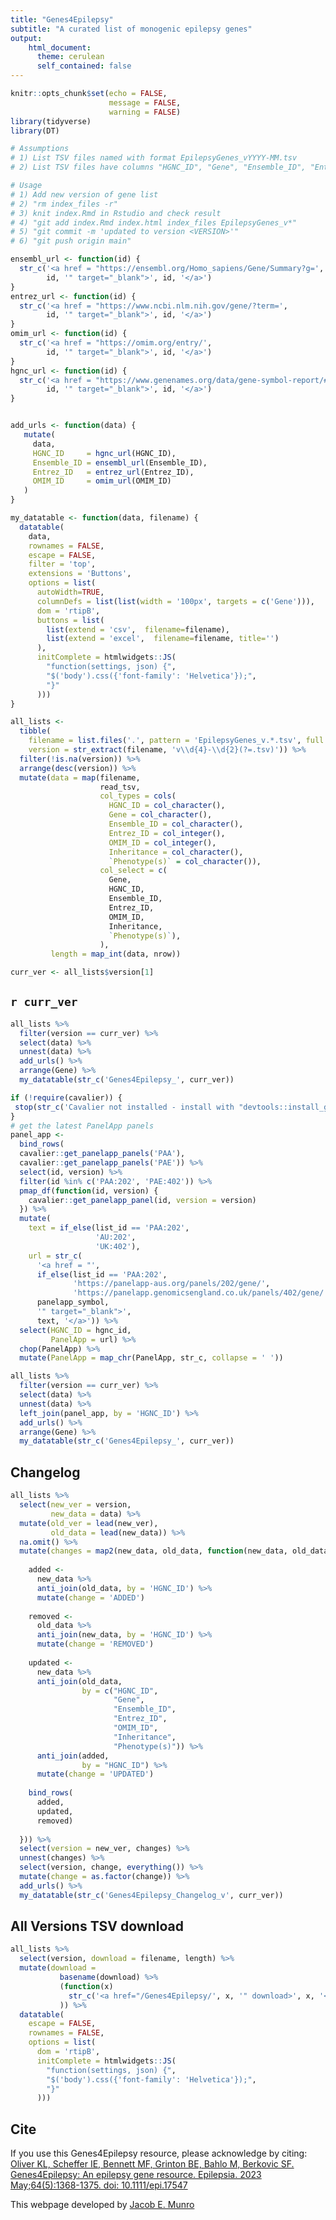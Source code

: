 ```yaml
---
title: "Genes4Epilepsy"
subtitle: "A curated list of monogenic epilepsy genes"
output: 
    html_document:
      theme: cerulean
      self_contained: false
---
```



```r
knitr::opts_chunk$set(echo = FALSE,
                      message = FALSE,
                      warning = FALSE)
library(tidyverse)
library(DT)
```

```r
# Assumptions
# 1) List TSV files named with format EpilepsyGenes_vYYYY-MM.tsv
# 2) List TSV files have columns "HGNC_ID", "Gene", "Ensemble_ID", "Entrez_ID", "OMIM_ID", "Inheritance", "Phenotype(s)"

# Usage
# 1) Add new version of gene list
# 2) "rm index_files -r"
# 3) knit index.Rmd in Rstudio and check result
# 4) "git add index.Rmd index.html index_files EpilepsyGenes_v*"
# 5) "git commit -m 'updated to version <VERSION>'"
# 6) "git push origin main"
```

```r

ensembl_url <- function(id) {
  str_c('<a href = "https://ensembl.org/Homo_sapiens/Gene/Summary?g=',
        id, '" target="_blank">', id, '</a>')
}
entrez_url <- function(id) {
  str_c('<a href = "https://www.ncbi.nlm.nih.gov/gene/?term=',
        id, '" target="_blank">', id, '</a>')
}
omim_url <- function(id) {
  str_c('<a href = "https://omim.org/entry/',
        id, '" target="_blank">', id, '</a>')
}
hgnc_url <- function(id) {
  str_c('<a href = "https://www.genenames.org/data/gene-symbol-report/#!/hgnc_id/',
        id, '" target="_blank">', id, '</a>')
}


add_urls <- function(data) {
   mutate(
     data,
     HGNC_ID     = hgnc_url(HGNC_ID),
     Ensemble_ID = ensembl_url(Ensemble_ID),
     Entrez_ID   = entrez_url(Entrez_ID),
     OMIM_ID     = omim_url(OMIM_ID)
   )
}

my_datatable <- function(data, filename) {
  datatable(
    data,
    rownames = FALSE,
    escape = FALSE,
    filter = 'top',
    extensions = 'Buttons',
    options = list(
      autoWidth=TRUE,
      columnDefs = list(list(width = '100px', targets = c('Gene'))),
      dom = 'rtipB',
      buttons = list(
        list(extend = 'csv',  filename=filename),
        list(extend = 'excel',  filename=filename, title='')
      ),
      initComplete = htmlwidgets::JS(
        "function(settings, json) {",
        "$('body').css({'font-family': 'Helvetica'});",
        "}"
      )))
}
```


```r
all_lists <-
  tibble(
    filename = list.files('.', pattern = 'EpilepsyGenes_v.*.tsv', full.names = T),
    version = str_extract(filename, 'v\\d{4}-\\d{2}(?=.tsv)')) %>% 
  filter(!is.na(version)) %>% 
  arrange(desc(version)) %>% 
  mutate(data = map(filename, 
                    read_tsv,
                    col_types = cols(
                      HGNC_ID = col_character(),
                      Gene = col_character(),
                      Ensemble_ID = col_character(),
                      Entrez_ID = col_integer(),
                      OMIM_ID = col_integer(),
                      Inheritance = col_character(),
                      `Phenotype(s)` = col_character()),
                    col_select = c(
                      Gene,
                      HGNC_ID,
                      Ensemble_ID,
                      Entrez_ID,
                      OMIM_ID,
                      Inheritance,
                      `Phenotype(s)`),
                    ),
         length = map_int(data, nrow))

curr_ver <- all_lists$version[1]
```
## `r curr_ver`

```r

all_lists %>% 
  filter(version == curr_ver) %>% 
  select(data) %>% 
  unnest(data) %>% 
  add_urls() %>% 
  arrange(Gene) %>% 
  my_datatable(str_c('Genes4Epilepsy_', curr_ver))

```


```r
if (!require(cavalier)) {
 stop(str_c('Cavalier not installed - install with "devtools::install_github(\'jemunro/cavalier@dev\')"'))
}
# get the latest PanelApp panels
panel_app <-
  bind_rows(
  cavalier::get_panelapp_panels('PAA'),
  cavalier::get_panelapp_panels('PAE')) %>% 
  select(id, version) %>% 
  filter(id %in% c('PAA:202', 'PAE:402')) %>% 
  pmap_df(function(id, version) {
    cavalier::get_panelapp_panel(id, version = version)
  }) %>% 
  mutate(
    text = if_else(list_id == 'PAA:202',
                   'AU:202',
                   'UK:402'),
    url = str_c(
      '<a href = "',
      if_else(list_id == 'PAA:202', 
              'https://panelapp-aus.org/panels/202/gene/',
              'https://panelapp.genomicsengland.co.uk/panels/402/gene/'),
      panelapp_symbol,
      '" target="_blank">',
      text, '</a>')) %>% 
  select(HGNC_ID = hgnc_id, 
         PanelApp = url) %>% 
  chop(PanelApp) %>% 
  mutate(PanelApp = map_chr(PanelApp, str_c, collapse = ' '))

all_lists %>% 
  filter(version == curr_ver) %>% 
  select(data) %>% 
  unnest(data) %>% 
  left_join(panel_app, by = 'HGNC_ID') %>% 
  add_urls() %>% 
  arrange(Gene) %>% 
  my_datatable(str_c('Genes4Epilepsy_', curr_ver))
```


## Changelog
```r

all_lists %>% 
  select(new_ver = version,
         new_data = data) %>% 
  mutate(old_ver = lead(new_ver),
         old_data = lead(new_data)) %>% 
  na.omit() %>% 
  mutate(changes = map2(new_data, old_data, function(new_data, old_data) {
    
    added <-
      new_data %>% 
      anti_join(old_data, by = 'HGNC_ID') %>% 
      mutate(change = 'ADDED')
    
    removed <-
      old_data %>% 
      anti_join(new_data, by = 'HGNC_ID') %>% 
      mutate(change = 'REMOVED')
    
    updated <-
      new_data %>% 
      anti_join(old_data,
                by = c("HGNC_ID",
                       "Gene", 
                       "Ensemble_ID",
                       "Entrez_ID",
                       "OMIM_ID",
                       "Inheritance",
                       "Phenotype(s)")) %>% 
      anti_join(added, 
                by = "HGNC_ID") %>% 
      mutate(change = 'UPDATED')
    
    bind_rows(
      added,
      updated,
      removed)
    
  })) %>% 
  select(version = new_ver, changes) %>% 
  unnest(changes) %>% 
  select(version, change, everything()) %>% 
  mutate(change = as.factor(change)) %>% 
  add_urls() %>% 
  my_datatable(str_c('Genes4Epilepsy_Changelog_v', curr_ver))

```

## All Versions TSV download
```r
all_lists %>% 
  select(version, download = filename, length) %>% 
  mutate(download = 
           basename(download) %>% 
           (function(x) 
             str_c('<a href="/Genes4Epilepsy/', x, '" download>', x, '</a>')
           )) %>% 
  datatable(
    escape = FALSE,
    rownames = FALSE,
    options = list(
      dom = 'rtipB',
      initComplete = htmlwidgets::JS(
        "function(settings, json) {",
        "$('body').css({'font-family': 'Helvetica'});",
        "}"
      )))

```

## Cite
If you use this Genes4Epilepsy resource, please acknowledge by citing:  
[Oliver KL, Scheffer IE, Bennett MF, Grinton BE, Bahlo M, Berkovic SF. Genes4Epilepsy: An epilepsy gene resource. Epilepsia. 2023 May;64(5):1368-1375. doi: 10.1111/epi.17547](https://onlinelibrary.wiley.com/doi/10.1111/epi.17547)

This webpage developed by [Jacob E. Munro](https://orcid.org/0000-0002-2751-0989)

  
